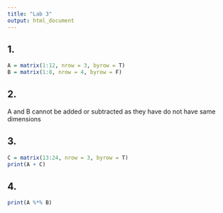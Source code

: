 ```yaml
---
title: "Lab 3"
output: html_document
---
```

## 1.
```r
A = matrix(1:12, nrow = 3, byrow = T)
B = matrix(1:8, nrow = 4, byrow = F)
```
## 2.
A and B cannot be added or subtracted as they have do not have same dimensions

## 3.
```r
C = matrix(13:24, nrow = 3, byrow = T)
print(A + C)
```
## 4.
```r
print(A %*% B)
```

